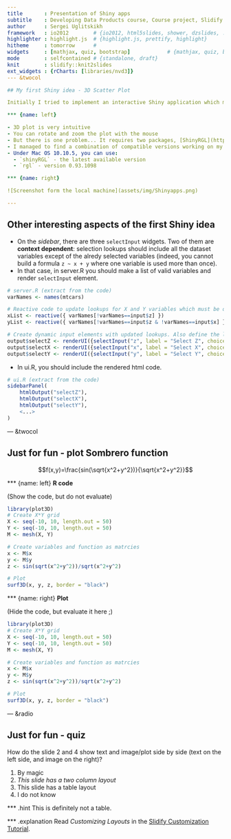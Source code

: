 ```yaml
---
title       : Presentation of Shiny apps 
subtitle    : Developing Data Products course, Course project, Slidify assignment
author      : Sergei Uglitskikh
framework   : io2012        # {io2012, html5slides, shower, dzslides, ...}
highlighter : highlight.js  # {highlight.js, prettify, highlight}
hitheme     : tomorrow      # 
widgets     : [mathjax, quiz, bootstrap]            # {mathjax, quiz, bootstrap}
mode        : selfcontained # {standalone, draft}
knit        : slidify::knit2slides
ext_widgets : {rCharts: [libraries/nvd3]}
--- &twocol

## My first Shiny idea - 3D Scatter Plot

Initially I tried to implement an interactive Shiny application which may help to explore a dataset on 3D scatter plot.

*** {name: left}

- 3D plot is very intuitive
- You can rotate and zoom the plot with the mouse
- But there is one problem... It requires two packages, [ShinyRGL](https://github.com/trestletech/shinyRGL) and [RGL](https://r-forge.r-project.org/projects/rgl/), which latest versions are currently INCOMPATIBLE.
- I managed to find a combination of compatible versions working on my local machine, but it does not work on the Shinyapps.io server.
- Under Mac OS 10.10.5, you can use:
  - `shinyRGL` - the latest available version
  - `rgl` - version 0.93.1098

*** {name: right}

![Screenshot form the local machine](assets/img/Shinyapps.png)

---
```


## Other interesting aspects of the first Shiny idea

- On the _sidebar_, there are three `selectInput` widgets. Two of them are __context dependent__: selection lookups should  include all the dataset variables except of the alredy selected variables (indeed, you cannot build a formula `z ~ x + y` where one variable is used more than once).
- In that case, in server.R you should make a list of valid variables and render `selectInput` element.
```r
# server.R (extract from the code)
varNames <- names(mtcars)

# Reactive code to update lookups for X and Y variables which must be different from Z and each other.
xList <- reactive({ varNames[!varNames==input$z] })
yList <- reactive({ varNames[!varNames==input$z & !varNames==input$x] })

# Create dynamic input elements with updated lookups. Also define the lookup default values.
output$selectZ <- renderUI({selectInput("z", label = "Select Z", choices = varNames, selected = "mpg")})
output$selectX <- renderUI({selectInput("x", label = "Select X", choices = xList(), selected = "cyl")})
output$selectY <- renderUI({selectInput("y", label = "Select Y", choices = yList(), selected = "disp")})
```
- In ui.R, you should include the rendered html code.
```r
# ui.R (extract from the code)
sidebarPanel(
    htmlOutput("selectZ"),
    htmlOutput("selectX"),
    htmlOutput("selectY"),
    <...>
)
```

--- &twocol

## Just for fun - plot Sombrero function

$$f(x,y)=\frac{sin(\sqrt{x^2+y^2})}{\sqrt{x^2+y^2}}$$

*** {name: left}
__R code__

(Show the code, but do not evaluate)
```r
library(plot3D)
# Create X*Y grid
X <- seq(-10, 10, length.out = 50)
Y <- seq(-10, 10, length.out = 50)
M <- mesh(X, Y)

# Create variables and function as matrcies
x <- M$x
y <- M$y
z <- sin(sqrt(x^2+y^2))/sqrt(x^2+y^2)

# Plot
surf3D(x, y, z, border = "black")
```
*** {name: right}
__Plot__

(Hide the code, but evaluate it here ;)
```r
library(plot3D)
# Create X*Y grid
X <- seq(-10, 10, length.out = 50)
Y <- seq(-10, 10, length.out = 50)
M <- mesh(X, Y)

# Create variables and function as matrcies
x <- M$x
y <- M$y
z <- sin(sqrt(x^2+y^2))/sqrt(x^2+y^2)

# Plot
surf3D(x, y, z, border = "black")
```

--- &radio

## Just for fun - quiz

How do the slide 2 and 4 show text and image/plot side by side (text on the left side, and image on the right)?

1. By magic
2. _This slide has a two column layout_
3. This slide has a table layout
3. I do not know

*** .hint
This is definitely not a table.

*** .explanation
Read _Customizing Layouts_ in the [Slidify Customization Tutorial](http://slidify.org/customize.html).





